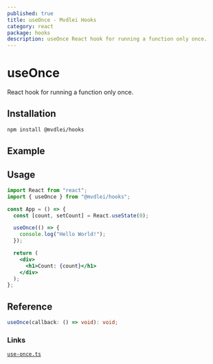 ```yaml
---
published: true
title: useOnce - Mvdlei Hooks
category: react
package: hooks
description: useOnce React hook for running a function only once.
---
```


# useOnce

React hook for running a function only once.

## Installation

```bash
npm install @mvdlei/hooks
```

## Example

<UseOnceExample />

## Usage

```jsx
import React from "react";
import { useOnce } from "@mvdlei/hooks";

const App = () => {
  const [count, setCount] = React.useState(0);

  useOnce(() => {
    console.log("Hello World!");
  });

  return (
    <div>
      <h1>Count: {count}</h1>
    </div>
  );
};
```

## Reference

```ts
useOnce(callback: () => void): void;
```

### Links

[`use-once.ts`](https://github.com/m10rten/suite/tree/main/packages/hooks/src/use-once.ts)
